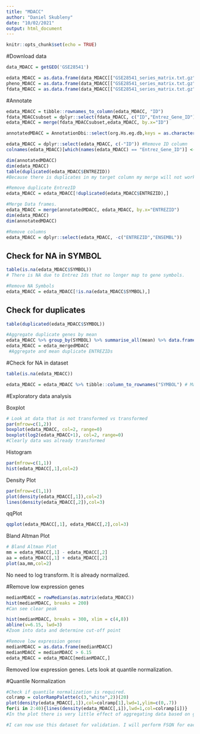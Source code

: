 ```yaml
---
title: "MDACC"
author: "Daniel Skubleny"
date: "10/02/2021"
output: html_document
---
```


```r
knitr::opts_chunk$set(echo = TRUE)
```
#Download data
```r
data_MDACC = getGEO('GSE28541')
```
```r
edata_MDACC = as.data.frame(data_MDACC[["GSE28541_series_matrix.txt.gz"]]@assayData[["exprs"]])
pheno_MDACC = as.data.frame(data_MDACC[["GSE28541_series_matrix.txt.gz"]]@phenoData@data)
fdata_MDACC = as.data.frame(data_MDACC[["GSE28541_series_matrix.txt.gz"]]@featureData@data)
```

#Annotate 
```r
edata_MDACC = tibble::rownames_to_column(edata_MDACC, "ID")
fdata_MDACCsubset = dplyr::select(fdata_MDACC, c("ID","Entrez_Gene_ID"))
edata_MDACC = merge(fdata_MDACCsubset,edata_MDACC, by.x="ID")
```
```r
annotatedMDACC = AnnotationDbi::select(org.Hs.eg.db,keys = as.character(fdata_MDACC$Entrez_Gene_ID), columns = c("SYMBOL","ENTREZID","ENSEMBL"), keytype = "ENTREZID")
```
```r
edata_MDACC = dplyr::select(edata_MDACC, c(-"ID")) #Remove ID column 
colnames(edata_MDACC)[which(names(edata_MDACC) == "Entrez_Gene_ID")] <- "ENTREZID" #Convert column name
```
```r
dim(annotatedMDACC)
dim(edata_MDACC)
table(duplicated(edata_MDACC$ENTREZID))
#Because there is duplicates in my target column my merge will not work properly. I need to removed duplicated Entrez ID's in my target data frame. 
```

```r
#Remove duplicate EntrezID
edata_MDACC = edata_MDACC[!duplicated(edata_MDACC$ENTREZID),]

#Merge Data frames. 
edata_MDACC = merge(annotatedMDACC, edata_MDACC, by.x="ENTREZID")
dim(edata_MDACC)
dim(annotatedMDACC)
```
```r
#Remove columns 
edata_MDACC = dplyr::select(edata_MDACC, -c("ENTREZID","ENSEMBL"))

```

## Check for NA in SYMBOL
```r
table(is.na(edata_MDACC$SYMBOL))
# There is NA due to Entrez Ids that no longer map to gene symbols. 
```
```r
#Remove NA Symbols
edata_MDACC = edata_MDACC[!is.na(edata_MDACC$SYMBOL),]
```
## Check for duplicates
```r
table(duplicated(edata_MDACC$SYMBOL))
```
```r
#Aggregate duplicate genes by mean
edata_MDACC %>% group_by(SYMBOL) %>% summarise_all(mean) %>% data.frame() -> edata_mergedMDACC
edata_MDACC = edata_mergedMDACC
 #Aggregate and mean duplicate ENTREZIDs 
```

#Check for NA in dataset
```r
table(is.na(edata_MDACC))
```

```r
edata_MDACC = edata_MDACC %>% tibble::column_to_rownames("SYMBOL") # Make the first column the row name
```

#Exploratory data analysis 

Boxplot
```r
# Look at data that is not transformed vs transformed
par(mfrow=c(1,2))
boxplot(edata_MDACC, col=2, range=0)
boxplot(log2(edata_MDACC+1), col=2, range=0)
#Clearly data was already transformed 
```
Histogram
```r
par(mfrow=c(1,1))
hist(edata_MDACC[,1],col=2)

```
Density Plot
```r
par(mfrow=c(1,1))
plot(density(edata_MDACC[,1]),col=2)
lines(density(edata_MDACC[,2]),col=3)
```
qqPlot
```r
qqplot(edata_MDACC[,1], edata_MDACC[,2],col=3)
```
Bland Altman Plot
```r
# Bland Altman Plot
mm = edata_MDACC[,1] - edata_MDACC[,2]
aa = edata_MDACC[,1] + edata_MDACC[,2]
plot(aa,mm,col=2) 
```

No need to log transform. It is already normalized.

#Remove low expression genes 
```r
medianMDACC = rowMedians(as.matrix(edata_MDACC))
hist(medianMDACC, breaks = 200)
#Can see clear peak 
```
```r
hist(medianMDACC, breaks = 300, xlim = c(4,8))
abline(v=6.15, lwd=3)
#Zoom into data and determine cut-off point
```
```r
#Remove low expression genes
medianMDACC = as.data.frame(medianMDACC)
medianMDACC = medianMDACC > 6.15
edata_MDACC = edata_MDACC[medianMDACC,]
```

Removed low expression genes. Lets look at quantile normalization. 

#Quantile Normalization 

```r
#Check if quantile normalization is required.
colramp = colorRampPalette(c(3,"white",2))(20)
plot(density(edata_MDACC[,1]),col=colramp[1],lwd=1,ylim=c(0,.7))
for(i in 2:40){lines(density(edata_MDACC[,i]),lwd=1,col=colramp[i])}
#In the plot there is very little effect of aggregating data based on gene symbol thus we will not quantile normalize again. (Preliminary analysis of raw data set demonstrated quantile normalization was already performed)

#I can now use this dataset for validation. I will perform FSQN for each respective classifier. 
```




